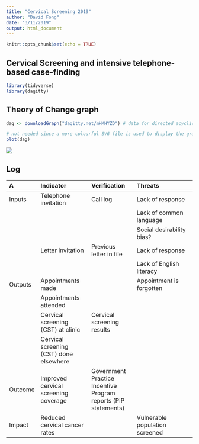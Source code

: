 ```yaml
---
title: "Cervical Screening 2019"
author: "David Fong"
date: "3/11/2019"
output: html_document
---
```


```r
knitr::opts_chunk$set(echo = TRUE)
```

## Cervical Screening and intensive telephone-based case-finding



```r
library(tidyverse)
library(dagitty)
```

## Theory of Change graph

```r
dag <- downloadGraph("dagitty.net/mHMHYZD") # data for directed acyclic graph model of intervention

```

```r
# not needed since a more colourful SVG file is used to display the graph
plot(dag)
```

![](cervicalscreeningtelephone.svg)

## Log

--------------------------------------------------------------------------------
A        Indicator              Verification         Threats
-------  ---------------------- ----------------     ---------------------------
Inputs   Telephone invitation   Call log             Lack of response

                                                     Lack of common language
                                                 
                                                     Social desirability bias?
                                                 
         Letter invitation      Previous letter      Lack of response
                                in file                                            
                                           
                                                     Lack of English literacy
                                                 
Outputs  Appointments made                           Appointment is forgotten

         Appointments attended
         
         Cervical screening     Cervical
         (CST) at clinic        screening
                                results
         
         Cervical screening
         (CST) done elsewhere

Outcome  Improved cervical      Government
         screening coverage     Practice Incentive
                                Program reports
                                (PIP statements)
                                
Impact   Reduced cervical                            Vulnerable population
         cancer rates                                screened

--------------------------------------------------------------------------------